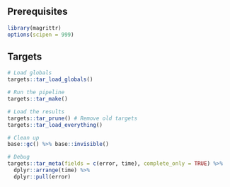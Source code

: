 
## Prerequisites

```r
library(magrittr)
options(scipen = 999)
```

## Targets

```r
# Load globals
targets::tar_load_globals()

# Run the pipeline
targets::tar_make()

# Load the results
targets::tar_prune() # Remove old targets
targets::tar_load_everything()

# Clean up
base::gc() %>% base::invisible()

# Debug
targets::tar_meta(fields = c(error, time), complete_only = TRUE) %>% 
  dplyr::arrange(time) %>% 
  dplyr::pull(error) 
```


